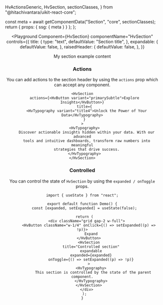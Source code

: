   HvActionsGeneric,
  HvSection,
  sectionClasses,
} from "@hitachivantara/uikit-react-core";


  const meta = await getComponentData("Section", "core", sectionClasses);
  return { props: { ssg: { meta } } };
};

<Header />

<Playground
  Component={HvSection}
  componentName="HvSection"
  controls={{
    title: {
      type: "text",
      defaultValue: "Section title",
    },
    expandable: {
      defaultValue: false,
    },
    raisedHeader: {
      defaultValue: false,
    },
  }}
>
  <div>My section example content</div>
</Playground>

### Actions

You can add actions to the section header by using the `actions` prop which can accept any component.

```tsx live
<HvSection
  actions={<HvButton variant="primarySubtle">Explore Insights</HvButton>}
  title={
    <HvTypography variant="title4">Unlock the Power of Your Data</HvTypography>
  }
>
  <HvTypography>
    Discover actionable insights hidden within your data. With our advanced
    tools and intuitive dashboards, transform raw numbers into meaningful
    strategies that drive success.
  </HvTypography>
</HvSection>
```

### Controlled

You can control the state of `HvSection` by using the `expanded / onToggle` props.

```tsx live
import { useState } from "react";

export default function Demo() {
  const [expanded, setExpanded] = useState(false);

  return (
    <div className="grid gap-2 w-full">
      <HvButton className="w-1/4" onClick={() => setExpanded((p) => !p)}>
        Expand
      </HvButton>
      <HvSection
        title="Controlled section"
        expandable
        expanded={expanded}
        onToggle={() => setExpanded((p) => !p)}
      >
        <HvTypography>
          This section is controlled by the state of the parent component.
        </HvTypography>
      </HvSection>
    </div>
  );
}
```

